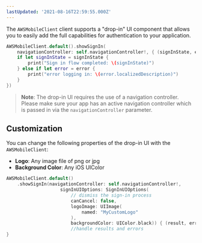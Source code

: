 ```yaml
---
lastUpdated: '2021-08-16T22:59:55.000Z'
---
```

The `AWSMobileClient` client supports a "drop-in" UI component that allows you to easily add the full capabilities for authentication to your application.

```swift
AWSMobileClient.default().showSignIn(
    navigationController: self.navigationController!, { (signInState, error) in
    if let signInState = signInState {
        print("Sign in flow completed: \(signInState)")
    } else if let error = error {
        print("error logging in: \(error.localizedDescription)")
    }
})
```

> **Note**: The drop-in UI requires the use of a navigation controller. Please make sure your app has an active navigation controller which is passed in via the `navigationController` parameter.

## Customization

You can change the following properties of the drop-in UI with the `AWSMobileClient`:
- **Logo**: Any image file of png or jpg
- **Background Color**: Any iOS UIColor

```swift
AWSMobileClient.default()
    .showSignIn(navigationController: self.navigationController!,
                    signInUIOptions: SignInUIOptions(
                        // dismiss the sign-in process
                        canCancel: false,
                        logoImage: UIImage(
                            named: "MyCustomLogo"
                        ),
                        backgroundColor: UIColor.black)) { (result, err) in
                        //handle results and errors               
}
```
